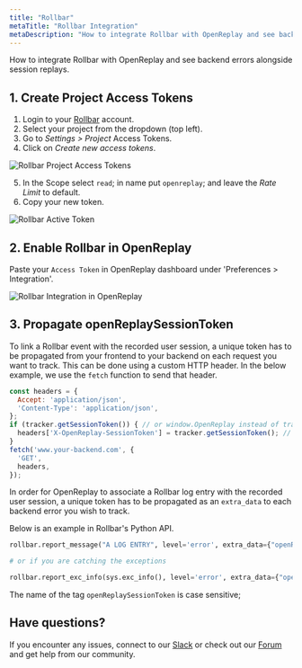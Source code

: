 ```yaml
---
title: "Rollbar"
metaTitle: "Rollbar Integration"
metaDescription: "How to integrate Rollbar with OpenReplay and see backend errors alongside session replays."
---
```


How to integrate Rollbar with OpenReplay and see backend errors alongside session replays.

## 1. Create Project Access Tokens

1. Login to your [Rollbar](https://rollbar.com) account.
2. Select your project from the dropdown (top left).
3. Go to *Settings > Project* Access Tokens.
4. Click on *Create new access tokens*.

![Rollbar Project Access Tokens](/static/rollbar-1.png#center)

5. In the Scope select `read`; in name put `openreplay`; and leave the *Rate Limit* to default.
6. Copy your new token.

![Rollbar Active Token](/static/rollbar-2.png#center)

## 2. Enable Rollbar in OpenReplay

Paste your `Access Token` in OpenReplay dashboard under 'Preferences > Integration'.

![Rollbar Integration in OpenReplay](/static/rollbar-3.png#center)


## 3. Propagate openReplaySessionToken

To link a Rollbar event with the recorded user session, a unique token has to be propagated from your frontend to your backend on each request you want to track. This can be done using a custom HTTP header. In the below example, we use the `fetch` function to send that header.

```javascript
const headers = {
  Accept: 'application/json',
  'Content-Type': 'application/json',
};
if (tracker.getSessionToken()) { // or window.OpenReplay instead of tracker if you're using the snippet
  headers['X-OpenReplay-SessionToken'] = tracker.getSessionToken(); // Inject openReplaySessionToken
}
fetch('www.your-backend.com', {
  'GET',
  headers,
});
```

In order for OpenReplay to associate a Rollbar log entry with the recorded user session, a unique token has to be propagated as an `extra_data` to each backend error you wish to track.

Below is an example in Rollbar's Python API.

```python
rollbar.report_message("A LOG ENTRY", level='error', extra_data={"openReplaySessionToken": OPENREPLAY_SESSION_TOKEN})

# or if you are catching the exceptions

rollbar.report_exc_info(sys.exc_info(), level='error', extra_data={"openReplaySessionToken": str(OPENREPLAY_SESSION_TOKEN)})
```

The name of the tag `openReplaySessionToken` is case sensitive;

## Have questions?

If you encounter any issues, connect to our [Slack](https://slack.openreplay.com) or check out our [Forum](https://forum.openreplay.com) and get help from our community.
